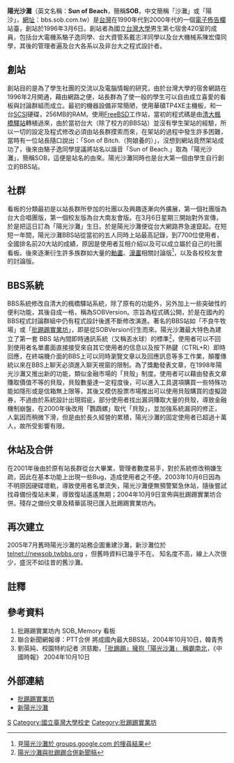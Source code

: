 '''陽光沙灘'''（英文名稱：'''Sun of Beach'''，簡稱'''SOB'''，中文簡稱「沙灘」或「陽沙」，[[網址|網址]]：bbs.sob.com.tw）是[[台灣|台灣]]在1990年代到2000年代的一個[[電子佈告欄|電子佈告欄]]站臺，創站於1996年3月6日。創站者為國立[[台灣大學|台灣大學]]男生第七宿舍420室的成員，包括台大電機系駱子逸同學、台大資管系戴志洋同學以及台大機械系陳宏偉同學，其後的管理者遍及台大各系以及非台大之程式設計者。

==創站==
創站目的是為了學生社團的交流以及電腦情報的研究，由於台灣大學的宿舍網路在1996年2月開通，藉由網路之便，站長群為了使一般的學生可以自由成立喜愛的看板與討論群組而成立。最初的機器設備非常簡陋，使用華碩TP4XE主機板，和一台[[SCSI|SCSI]]硬碟，256MB的RAM。使用[[FreeBSD|FreeBSD]]工作站，當初的程式碼是由[[國立清華大學|清大]][[楓橋驛站|楓橋驛站]]轉植過來，由於當初台大（除了校方的BBS站）並沒有學生架站的經驗，所以一切的設定及程式修改必須由站長群摸索而來，在架站的過程中發生許多困難，當時有一位站長隨口說出：「Son of Bitch.（狗娘養的）」，沒想到網站竟然架站成功了，後來由駱子逸同學提議將站名以諧音「Sun of Beach.」取為「陽光沙灘」，簡稱SOB，這便是站名的由來。陽光沙灘同時也是台大第一個由學生自行創立的BBS站。

==社群==
看板的分類最初是以站長群所參加的社團以及興趣逐漸向外擴展，第一個社團版為台大合唱團版，第一個校友版為台大南友會版。在3月6日星期三開始對外宣傳，於是把這日訂為「陽光沙灘」生日。於是陽光沙灘便從台大網路界急速竄起。在短短一年間，陽光沙灘BBS站從當初的五人同時上站最高記錄，到7700位使用者，全國排名前20大站的成績，原因是使用者互相介紹以及可以成立屬於自己的社團看板。後來逐漸衍生許多族群如大量的[[動畫|動畫]]、[[漫畫|漫畫]]相關討論版<ref>見[http://groups.google.com.tw/groups/search?hl=zh-TW&lr=&ie=UTF-8&oe=UTF-8&q=%E9%99%BD%E5%85%89%E6%B2%99%E7%81%98&qt_s=%E6%90%9C%E5%B0%8B 陽光沙灘於 groups.google.com 的搜尋結果]</ref>，以及各校校友會的討論版。

==BBS系統==
BBS系統修改自清大的楓橋驛站系統，除了原有的功能外，另外加上一些突破性的便利功能，其後自成一格，稱為SOBVersion。宗旨為程式碼公開，於是在國內的BBS程式討論群組中仍有程式設計後進不斷修改演進。著名的BBS站如「不良牛牧場」或「[[批踢踢實業坊|批踢踢實業坊]]」，即是從SOBVersion衍生而來。陽光沙灘最大特色為建立了第一套 BBS 站內間即時通訊系統（又稱丟水球）的標準<ref name="ptt">[http://www.ptt.cc/index.news.html 陽光沙灘與批踢踢合併新聞稿]</ref>，使用者可以不回到使用者名單畫面直接接受來自其它使用者的信息以及按下熱鍵（CTRL+R）即時回應，在終端機介面的BBS上可以同時瀏覽文章以及回應訊息等多工作業，顛覆傳統以來在BBS上聊天必須進入聊天視窗的限制。為了獎勵發表文章，在1998年陽光沙灘又推出新的功能，類似金融市場的「貝殼」制度。使用者可以藉由發表文章賺取價值不等的貝殼，貝殼數量達一定程度後，可以進入工具選項購買一些特殊功能如隱形或是信箱無上限等，其後又模仿股票市場推出可以使用貝殼購買的虛擬證券，不過由於系統設計出現瑕疵，部分使用者找出漏洞賺取大量的貝殼，導致金融機制崩盤，在2000年後改用「鸚鵡螺」取代「貝殼」，並加強系統漏洞的修正，人氣因而稍微下滑，但是由於長久經營的累積，陽光沙灘的固定使用者已超過十萬人，故所受影響有限。

==休站及合併==
在2001年後由於原有站長群從台大畢業，管理者數度易手，對於系統修改稍嫌生疏，因此在基本功能上出現一些Bug，造成使用者之不便。2003年10月6日因為不明原因硬碟壞軌，導致使用者名單流失，陽光沙灘便無預警緊急休站，隨後嘗試找尋備份復站未果，導致復站遙遙無期；2004年10月9日宣佈與批踢踢實業坊合併<ref name="ptt">。殘存之備份文章及精華區現已匯入批踢踢實業坊內。

==再次建立==
2005年7月舊時陽光沙灘的站務企圖重建沙灘，新沙灘位於 telnet://newsob.twbbs.org ，但舊時資料已幾乎不在。
知名度不高，線上人次很少，盛況不如往昔的舊沙灘。

==註釋==
<div class="references-small">
<references />
</div>

==參考資料==
# 批踢踢實業坊內 SOB_Memory 看板
# 聯合新聞網報導：PTT合併 將成國內最大BBS站，2004年10月10日，韓青秀
# 劉英純、校園特約記者 洪慈勵，[http://archive.is/eHgu5 「批踢踢」擁抱「陽光沙灘」 稱霸南北]，《中國時報》 2004年10月10日

==外部連結==
* [https://www.ptt.cc/ 批踢踢實業坊]
* [telnet://newsob.twbbs.org 新陽光沙灘]
[[Category:臺灣BBS|S]]
[[Category:國立臺灣大學校史|Category:國立臺灣大學校史]]
[[Category:批踢踢實業坊|Category:批踢踢實業坊]]